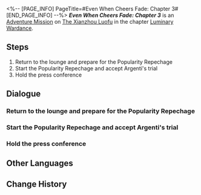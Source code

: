 <%-- [PAGE_INFO]
PageTitle=#Even When Cheers Fade: Chapter 3#
[END_PAGE_INFO] --%>
{{Stub|Dialogue.}}
{{Mission Infobox
|id            = 8025103
|title         = 
|image         = Mission Even When Cheers Fade Chapter 3.png{{subst:void|<!--$UPLOAD:<<SpriteOutput/Chronicle/8025103.png>-<Mission Even When Cheers Fade Chapter 3.png>-<Fate's Atlas Images>>-->}}
|type          = Adventure
|event_name    = 
|chapter       = Luminary Wardance
|requirements  = [[Adventure Mission]] ''[[The Barren Land Birthed a Brave Soul]]'' completed
|summary       = Luka wins Argenti's approval in the repechage and returns to the Luminary Wardance's arena.<br />As you gradually approach the "Ringmaster's Challenge" fight, you also draw closer to Igor's regret-filled career.
|characters    = Trailblazer
|startLocation = [[The Xianzhou Luofu]] - [[Skysplitter]]
|world         = The Xianzhou Luofu
|area          = Skysplitter
|prev          = The Barren Land Birthed a Brave Soul
|next          = The Epitome of Young Morals
|rewards       = Stellar Jade*30; Traveler's Guide*3; Refined Aether*3; Credit*30,000
}}
'''''Even When Cheers Fade: Chapter 3''''' is an [[Adventure Mission]] on [[The Xianzhou Luofu]] in the chapter [[Luminary Wardance]].

==Steps==
# Return to the lounge and prepare for the Popularity Repechage
# Start the Popularity Repechage and accept Argenti's trial
# Hold the press conference

<!--
==Gameplay Notes==

--><!--
==Trial Character==

-->
==Dialogue==
{{Stub Dialogue}}

===Return to the lounge and prepare for the Popularity Repechage===
{{Mission Description|type=adventure|location=Skysplitter|The Luofu made a great call to invite the Knights of Beauty as guests.<br />Firstly, they all look good, so the tickets sell like hotcakes. Secondly, they have both outstanding martial prowess and peerless morals, so they would never accidentally hurt their opponent. Thirdly, they're basically monastic monks and do not care much for the invitation fee, making them very cost-effective.<br />Now that you think about it, Argenti really does take a liking to Luka. Maybe it's because they look similar.}}
{{Dialogue Start}}
:{{tx}}
{{Dialogue End}}

===Start the Popularity Repechage and accept Argenti's trial===
{{Dialogue Start}}
:{{tx}}
{{Dialogue End}}

===Hold the press conference===
{{Mission Description|type=adventure|location=Skysplitter|update|Press conferences are a specialty of sporting events. You've gotta experience it.<br />Are you prepared to face the cunning, plotting, devious, and conniving friends working in the media industry?<br />It's time to have a battle of wits against them.}}
{{Dialogue Start}}
:{{tx}}
{{Dialogue End}}

==Other Languages==
{{Other Languages
|en   = Even When Cheers Fade: Chapter 3
|zhs  = 即使喝彩停息•第三章
|zht  = 即使喝彩停息•第三章
|ja   = 喝采が鳴り止んだとしても・第3章
|ko   = 갈채가 멈추더라도•제3장
|es   = Aunque los aplausos cesen: capítulo 3
|fr   = Au-delà des applaudissements&nbsp;: Chapitre 3
|ru   = Хотя аплодисменты стихли III
|th   = แม้เสียงเชียร์จะหยุดลง บทที่ 3
|vi   = Dù Tiếng Vỗ Tay Dừng Lại - Chương 3
|de   = Auch wenn der Applaus verstummt: Kapitel 3
|id   = Meskipun Sorak-Sorai Berhenti: Bab 3
|pt   = Quando os Aplausos Cessam: Capítulo 3
}}

==Change History==
{{Change History|2.5}}
